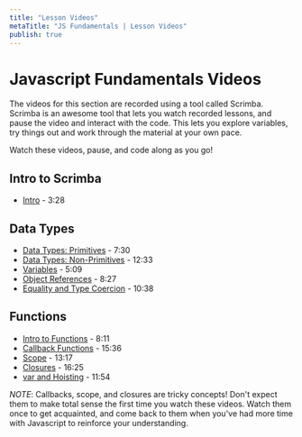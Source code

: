 ```yaml
---
title: "Lesson Videos"
metaTitle: "JS Fundamentals | Lesson Videos"
publish: true
---
```


# Javascript Fundamentals Videos

The videos for this section are recorded using a tool called Scrimba. Scrimba is an awesome tool that lets you watch recorded lessons, and pause the video and interact with the code. This lets you explore variables, try things out and work through the material at your own pace.

Watch these videos, pause, and code along as you go!

## Intro to Scrimba

- [Intro][intro] - 3:28

## Data Types

- [Data Types: Primitives][data-types-primitive] - 7:30
- [Data Types: Non-Primitives][data-types-non-primitive] - 12:33
- [Variables][variables] - 5:09
- [Object References][object-references] - 8:27
- [Equality and Type Coercion][equality-and-coercion] - 10:38

## Functions

- [Intro to Functions][intro-to-functions] - 8:11
- [Callback Functions][callbacks] - 15:36
- [Scope][scope] - 13:17
- [Closures][closures] - 16:25
- [var and Hoisting][var-and-hoisting] - 11:54

*NOTE*: Callbacks, scope, and closures are tricky concepts! Don't expect them to make total sense the first time you watch these videos. Watch them once to get acquainted, and come back to them when you've had more time with Javascript to reinforce your understanding.

<!-- Scrimba -->
[intro]: https://scrimba.com/scrim/cPDERWSE
[data-types-primitive]: https://scrimba.com/scrim/cqp43buR
[data-types-non-primitive]: https://scrimba.com/scrim/c9rJZbA4
[variables]: https://scrimba.com/scrim/cmp987fW
[object-references]: https://scrimba.com/scrim/ckwkgNs7
[equality-and-coercion]: https://scrimba.com/scrim/cqp43BC4

[intro-to-functions]: https://scrimba.com/scrim/cNkLBVTN
[callbacks]: https://scrimba.com/scrim/cMgwBEA2
[scope]: https://scrimba.com/scrim/cEZMqeH3
[closures]: https://scrimba.com/scrim/cLgEmZUZ
[var-and-hoisting]: https://scrimba.com/scrim/cpMmB9uV
